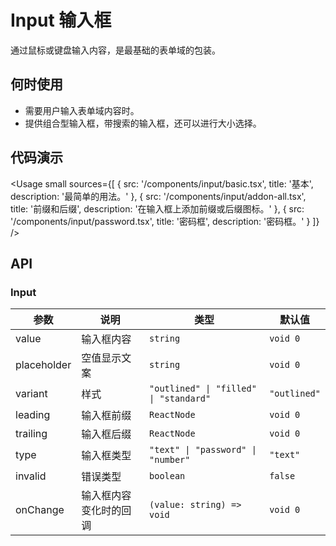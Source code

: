 
# Input 输入框

通过鼠标或键盘输入内容，是最基础的表单域的包装。

## 何时使用

- 需要用户输入表单域内容时。
- 提供组合型输入框，带搜索的输入框，还可以进行大小选择。

## 代码演示

<Usage
  small
  sources={[
    {
      src: '/components/input/basic.tsx',
      title: '基本',
      description: '最简单的用法。'
    },
    {
      src: '/components/input/addon-all.tsx',
      title: '前缀和后缀',
      description: '在输入框上添加前缀或后缀图标。'
    },
    {
      src: '/components/input/password.tsx',
      title: '密码框',
      description: '密码框。'
    }
  ]}
/>

## API

### Input

| 参数        | 说明                   | 类型                                   | 默认值       |
| ----------- | ---------------------- | -------------------------------------- | ------------ |
| value       | 输入框内容             | `string`                               | `void 0`     |
| placeholder | 空值显示文案           | `string`                               | `void 0`     |
| variant     | 样式                   | `"outlined" \| "filled" \| "standard"` | `"outlined"` |
| leading     | 输入框前缀             | `ReactNode`                            | `void 0`     |
| trailing    | 输入框后缀             | `ReactNode`                            | `void 0`     |
| type        | 输入框类型             | `"text" \| "password" \| "number"`     | `"text"`     |
| invalid     | 错误类型               | `boolean`                              | `false`      |
| onChange    | 输入框内容变化时的回调 | `(value: string) => void`              | `void 0`     |
